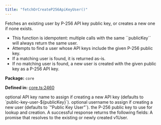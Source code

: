 ```yaml
---
title: "fetchOrCreateP256ApiKeyUser()"
---
```



<H3Bordered text="Overview" />

Fetches an existing user by P-256 API key public key, or creates a new one if none exists.

<ul>
  <li>This function is idempotent: multiple calls with the same ``publicKey`` will always return the same user.</li>
  <li>Attempts to find a user whose API keys include the given P-256 public key.</li>
  <li>If a matching user is found, it is returned as-is.</li>
  <li>If no matching user is found, a new user is created with the given public key as a P-256 API key.</li>
</ul>

<p><strong>Package:</strong> <code>core</code></p>

<p><strong>Defined in:</strong> <a href="https://github.com/tkhq/sdk/blob/main/packages/core/src/__clients__/core.ts#L2460">core.ts:2460</a></p>

<H3Bordered text="Parameters" />

<ParamField body="params" type='object' required={true} path="params" >
  <Expandable title="params details">
    <NestedParam parentKey="params" childKey="createParams" type='object' required={false}></NestedParam>
    <Expandable title="createParams details">
    <NestedParam parentKey="params.createParams" childKey="apiKeyName" type='string' required={false}>
optional API key name to assign if creating a new API key (defaults to `public-key-user-${publicKey}`).
</NestedParam>
    <NestedParam parentKey="params.createParams" childKey="userName" type='string' required={false}>
optional username to assign if creating a new user (defaults to `"Public Key User"`).
</NestedParam>
    </Expandable>
    <NestedParam parentKey="params" childKey="publicKey" type='string' required={true}>
the P-256 public key to use for lookup and creation.
</NestedParam>
  </Expandable>
</ParamField>

<H3Bordered text="Response" />
A successful response returns the following fields:

<ResponseField name="returns" type="v1User" required={true} >
  A promise that resolves to the existing or newly created v1User.
</ResponseField>
